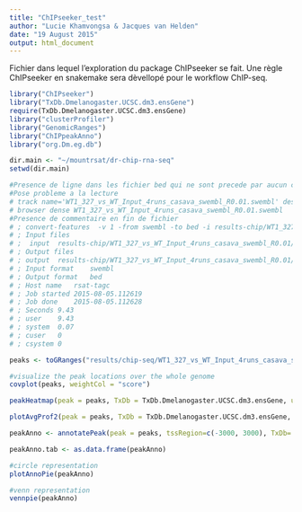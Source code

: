 ```yaml
---
title: "ChIPseeker_test"
author: "Lucie Khamvongsa & Jacques van Helden"
date: "19 August 2015"
output: html_document
---
```


Fichier dans lequel l'exploration du package ChIPseeker se fait. Une règle ChIPseeker en snakemake sera dèvellopé pour le workflow ChIP-seq.


```r
library("ChIPseeker")
library("TxDb.Dmelanogaster.UCSC.dm3.ensGene")
require(TxDb.Dmelanogaster.UCSC.dm3.ensGene)
library("clusterProfiler")
library("GenomicRanges")
library("ChIPpeakAnno")
library("org.Dm.eg.db")


```


```r

dir.main <- "~/mountrsat/dr-chip-rna-seq"
setwd(dir.main)

#Presence de ligne dans les fichier bed qui ne sont precede par aucun caratere particulier
#Pose probleme a la lecture 
# track name='WT1_327_vs_WT_Input_4runs_casava_swembl_R0.01.swembl' description='WT1_327_vs_WT#_Input_4runs_casava_swembl_R0.01.swembl' visibility=3 itemRgb='On' use_score=0
# browser dense WT1_327_vs_WT_Input_4runs_casava_swembl_R0.01.swembl
#Presence de commentaire en fin de fichier
# ; convert-features  -v 1 -from swembl -to bed -i results-chip/WT1_327_vs_WT_Input_4runs_casava_swembl_R0.01/WT1_327_vs_WT_Input_4runs_casava_swembl_R0.01.swembl -o results-chip/WT1_327_vs_WT_Input_4runs_casava_swembl_R0.01/WT1_327_vs_WT_Input_4runs_casava_swembl_R0.01.bed
# ; Input files
# ;  input	results-chip/WT1_327_vs_WT_Input_4runs_casava_swembl_R0.01/WT1_327_vs_WT_Input_4runs_casava_swembl_R0.01.swembl
# ; Output files
# ;	output	results-chip/WT1_327_vs_WT_Input_4runs_casava_swembl_R0.01/WT1_327_vs_WT_Input_4runs_casava_swembl_R0.01.bed
# ; Input format	swembl
# ; Output format	bed
# ; Host name	rsat-tagc
# ; Job started	2015-08-05.112619
# ; Job done	2015-08-05.112628
# ; Seconds	9.43
# ;	user	9.43
# ;	system	0.07
# ;	cuser	0
# ;	csystem	0

peaks <- toGRanges("results/chip-seq/WT1_327_vs_WT_Input_4runs_casava_swembl_R0.01/WT1_327_vs_WT_Input_4runs_casava_swembl_R0.01.bed", format="BED", header=FALSE, sep = "\t")

```


```r
#visualize the peak locations over the whole genome
covplot(peaks, weightCol = "score")

```

```r

peakHeatmap(peak = peaks, TxDb = TxDb.Dmelanogaster.UCSC.dm3.ensGene, upstream=3000, downstream=3000, color="red")

```

```r

plotAvgProf2(peak = peaks, TxDb = TxDb.Dmelanogaster.UCSC.dm3.ensGene, upstream=3000, downstream=3000, xlab="Genomic Region (5'->3')", ylab = "Read Count Frequency", weightCol = "score")
```

```r

peakAnno <- annotatePeak(peak = peaks, tssRegion=c(-3000, 3000), TxDb= TxDb.Dmelanogaster.UCSC.dm3.ensGene, annoDb="org.Dm.eg.db")

peakAnno.tab <- as.data.frame(peakAnno)
```

```r

#circle representation
plotAnnoPie(peakAnno)

#venn representation
vennpie(peakAnno)


```

